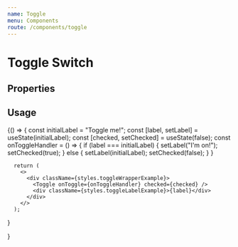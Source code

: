 ```yaml
---
name: Toggle
menu: Components
route: /components/toggle
---
```



# Toggle Switch

## Properties
<Props of={Toggle} />

## Usage

<Playground>
  {() => {
      const initialLabel = "Toggle me!";
      const [label, setLabel] = useState(initialLabel);
      const [checked, setChecked] = useState(false);
      const onToggleHandler = () => {
        if (label === initialLabel) {
          setLabel("I'm on!"); 
          setChecked(true);
        } else {
          setLabel(initialLabel);
          setChecked(false);
        }
      }

      return (
        <>
          <div className={styles.toggleWrapperExample}>
            <Toggle onToggle={onToggleHandler} checked={checked} /> 
            <div className={styles.toggleLabelExample}>{label}</div>
          </div>
        </>
      );
  }
    
  }
</Playground>
